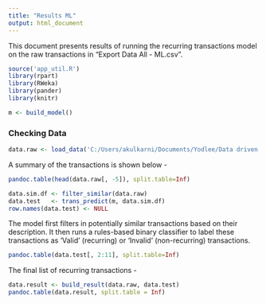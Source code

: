 ```yaml
---
title: "Results ML"
output: html_document
---
```


This document presents results of running the recurring transactions model on the raw transactions in "Export Data All - ML.csv".

```r
source('app_util.R')
library(rpart)
library(RWeka)
library(pander)
library(knitr)

m <- build_model()
```

### Checking Data

```r
data.raw <- load_data('C:/Users/akulkarni/Documents/Yodlee/Data driven app/ML/Export Data All - ML.csv')
```
A summary of the transactions is shown below - 
```r
pandoc.table(head(data.raw[, -5]), split.table=Inf)
```

```r
data.sim.df <- filter_similar(data.raw)
data.test   <- trans_predict(m, data.sim.df)
row.names(data.test) <- NULL
```

The model first filters in potentially similar transactions based on their description. It then runs a rules-based binary classifier to label these transactions as 'Valid' (recurring) or 'Invalid' (non-recurring) transactions.
```r
pandoc.table(data.test[, 2:11], split.table=Inf)
```
The final list of recurring transactions -
```r
data.result <- build_result(data.raw, data.test)
pandoc.table(data.result, split.table = Inf)
```
